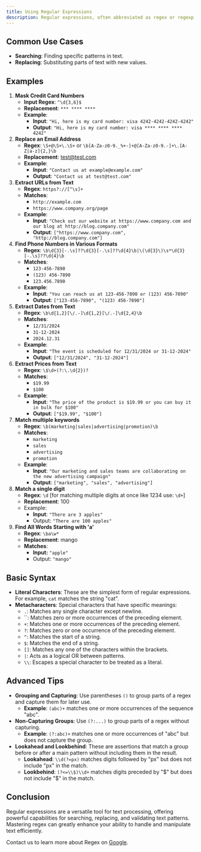 ```yaml
---
title: Using Regular Expressions
description: Regular expressions, often abbreviated as regex or regexp, are sequences of characters that form search patterns. They are used for matching strings within text and are a powerful tool for searching, replacing, and manipulating text.
---
```


## Common Use Cases

- **Searching**: Finding specific patterns in text.
- **Replacing**: Substituting parts of text with new values.

## Examples

1. **Mask Credit Card Numbers**
    - **Input Regex**:  `^\d{3,6}$`
    - **Replacement**: `*** **** ****`
    - **Example**:
        - **Input**: `"Hi, here is my card number: visa 4242-4242-4242-4242"`
        - **Output**: `"Hi, here is my card number: visa **** **** **** 4242"`
2. **Replace an Email Address**
    - **Regex**:  `\S+@\S+\.\S+`  or `\b[A-Za-z0-9._%+-]+@[A-Za-z0-9.-]+\.[A-Z|a-z]{2,}\b`
    - **Replacement**: test@test.com
    - **Example**:
        - **Input**: `"Contact us at example@example.com"`
        - **Output**: `"Contact us at test@test.com"`
3. **Extract URLs from Text**
    - **Regex**: `https?://[^\s]+`
    - **Matches**:
        - `http://example.com`
        - `https://www.company.org/page`
    - **Example**:
        - **Input**: `"Check out our website at https://www.company.com and our blog at http://blog.company.com"`
        - **Output**: `["https://www.company.com", "http://blog.company.com"]`
4. **Find Phone Numbers in Various Formats**
    - **Regex**: `\b\d{3}[-.\s]??\d{3}[-.\s]??\d{4}\b|\(\d{3}\)\s*\d{3}[-.\s]??\d{4}\b`
    - **Matches**:
        - `123-456-7890`
        - `(123) 456-7890`
        - `123.456.7890`
    - **Example**:
        - **Input**: `"You can reach us at 123-456-7890 or (123) 456-7890"`
        - **Output**: `["123-456-7890", "(123) 456-7890"]`
5. **Extract Dates from Text**
    - **Regex**: `\b\d{1,2}[\/.-]\d{1,2}[\/.-]\d{2,4}\b`
    - **Matches**:
        - `12/31/2024`
        - `31-12-2024`
        - `2024.12.31`
    - **Example**:
        - **Input**: `"The event is scheduled for 12/31/2024 or 31-12-2024"`
        - **Output**: `["12/31/2024", "31-12-2024"]`
6. **Extract Prices from Text**
    - **Regex**: `\$\d+(?:\.\d{2})?`
    - **Matches**:
        - `$19.99`
        - `$100`
    - **Example**:
        - **Input**: `"The price of the product is $19.99 or you can buy it in bulk for $100"`
        - **Output**: `["$19.99", "$100"]`
7. **Match multiple keywords**
    - **Regex**: `\b(marketing|sales|advertising|promotion)\b`
    - **Matches**:
        - `marketing`
        - `sales`
        - `advertising`
        - `promotion`
    - **Example**:
        - **Input**: `"Our marketing and sales teams are collaborating on the new advertising campaign"`
        - **Output**: `["marketing", "sales", "advertising"]`
8. **Match a single digit**
    - **Regex**: `\d`  [for matching multiple digits at once like 1234 use: `\d+`]
    - **Replacement**: 100
    - Example:
        - **Input**: `"There are 3 apples"`
        - Output: `"There are 100 apples"`
9. **Find All Words Starting with 'a'**
    - **Regex**: `\ba\w*`
    - **Replacement**: mango
    - **Matches**:
        - **Input:** `"apple"`
        - Output: `"mango"`

## Basic Syntax

- **Literal Characters**: These are the simplest form of regular expressions. For example, `cat` matches the string "cat".
- **Metacharacters**: Special characters that have specific meanings:
    - `.`: Matches any single character except newline.
    - ``: Matches zero or more occurrences of the preceding element.
    - `+`: Matches one or more occurrences of the preceding element.
    - `?`: Matches zero or one occurrence of the preceding element.
    - `^`: Matches the start of a string.
    - `$`: Matches the end of a string.
    - `[]`: Matches any one of the characters within the brackets.
    - `|`: Acts as a logical OR between patterns.
    - `\\`: Escapes a special character to be treated as a literal.

## Advanced Tips

- **Grouping and Capturing**: Use parentheses `()` to group parts of a regex and capture them for later use.
    - **Example**: `(abc)+` matches one or more occurrences of the sequence "abc".
- **Non-Capturing Groups**: Use `(?:...)` to group parts of a regex without capturing.
    - **Example**: `(?:abc)+` matches one or more occurrences of "abc" but does not capture the group.
- **Lookahead and Lookbehind**: These are assertions that match a group before or after a main pattern without including them in the result.
    - **Lookahead**: `\\d(?=px)` matches digits followed by "px" but does not include "px" in the match.
    - **Lookbehind**: `(?<=\\$)\\d+` matches digits preceded by "$" but does not include "$" in the match.

## Conclusion

Regular expressions are a versatile tool for text processing, offering powerful capabilities for searching, replacing, and validating text patterns. Mastering regex can greatly enhance your ability to handle and manipulate text efficiently.

Contact us to learn more about Regex on [Google](https://www.google.com/search?q=regular+expression).